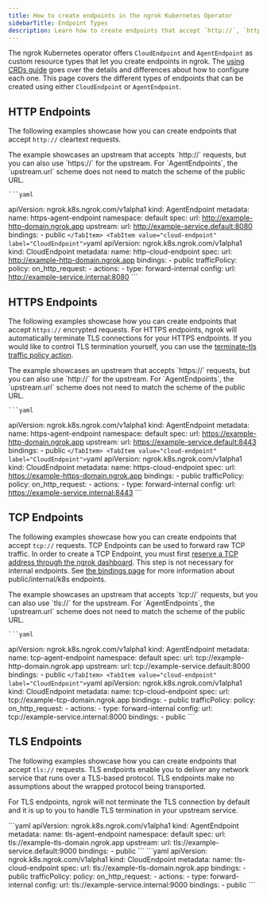```yaml
---
title: How to create endpoints in the ngrok Kubernetes Operator
sidebarTitle: Endpoint Types
description: Learn how to create endpoints that accept `http://`, `https://`, `tcp://`, and `tls://` requests using the ngrok Kubernetes Operator.
---
```




The ngrok Kubernetes operator offers `CloudEndpoint` and `AgentEndpoint` as custom resource types that let you create endpoints in ngrok.
The [using CRDs guide](/k8s/guides/using-crds) goes over the details and differences about how to configure each one.
This page covers the different types of endpoints that can be created using either `CloudEndpoint` or `AgentEndpoint`.

## HTTP Endpoints

The following examples showcase how you can create endpoints that accept `http://` cleartext requests.

<Tabs groupId="http" queryString="http">
	<TabItem value="agent-endpoint" label="AgentEndpoint" default>
	The example showcases an upstream that accepts `http://` requests, but you can also use `https://` for the upstream.
	For `AgentEndpoints`, the `upstream.url` scheme does not need to match the scheme of the public URL.
	
	```yaml
  apiVersion: ngrok.k8s.ngrok.com/v1alpha1
  kind: AgentEndpoint
  metadata:
    name: https-agent-endpoint
    namespace: default
  spec:
    url: http://example-http-domain.ngrok.app
    upstream:
      url: http://example-service.default:8080
    bindings:
    - public
	```
	</TabItem>
	<TabItem value="cloud-endpoint" label="CloudEndpoint">
	```yaml
  apiVersion: ngrok.k8s.ngrok.com/v1alpha1
  kind: CloudEndpoint
  metadata:
    name: http-cloud-endpoint
  spec:
    url: http://example-http-domain.ngrok.app
    bindings:
    - public
    trafficPolicy:
      policy:
        on_http_request:
        - actions:
          - type: forward-internal
            config:
              url: http://example-service.internal:8080
	```
	</TabItem>
</Tabs>

## HTTPS Endpoints

The following examples showcase how you can create endpoints that accept `https://` encrypted requests.
For HTTPS endpoints, ngrok will automatically terminate TLS connections for your HTTPS endpoints.
If you would like to control TLS termination yourself, you can use the [terminate-tls traffic policy action](/traffic-policy/actions/terminate-tls/).

<Tabs groupId="https" queryString="https">
	<TabItem value="agent-endpoint" label="AgentEndpoint" default>
	The example showcases an upstream that accepts `https://` requests, but you can also use `http://` for the upstream.
	For `AgentEndpoints`, the `upstream.url` scheme does not need to match the scheme of the public URL.

	```yaml
  apiVersion: ngrok.k8s.ngrok.com/v1alpha1
  kind: AgentEndpoint
  metadata:
    name: https-agent-endpoint
    namespace: default
  spec:
    url: https://example-http-domain.ngrok.app
    upstream:
      url: https://example-service.default:8443
    bindings: 
    - public
	```
	</TabItem>
	<TabItem value="cloud-endpoint" label="CloudEndpoint">
	```yaml
  apiVersion: ngrok.k8s.ngrok.com/v1alpha1
  kind: CloudEndpoint
  metadata:
    name: https-cloud-endpoint
  spec:
    url: https://example-https-domain.ngrok.app
    bindings: 
    - public
    trafficPolicy:
      policy:
        on_http_request: 
        - actions: 
          - type: forward-internal
            config:
              url: https://example-service.internal:8443
	```
	</TabItem>
</Tabs>

## TCP Endpoints

The following examples showcase how you can create endpoints that accept `tcp://` requests.
TCP Endpoints can be used to forward raw TCP traffic.
In order to create a TCP Endpoint, you must first [reserve a TCP address through the ngrok dashboard](https://dashboard.ngrok.com/tcp-addresses).
This step is not necessary for internal endpoints. See [the bindings page](/k8s/guides/bindings) for more information about public/internal/k8s endpoints.

<Tabs groupId="tcp" queryString="tcp">
	<TabItem value="agent-endpoint" label="AgentEndpoint" default>
	The example showcases an upstream that accepts `tcp://` requests, but you can also use `tls://` for the upstream.
	For `AgentEndpoints`, the `upstream.url` scheme does not need to match the scheme of the public URL.

	```yaml
  apiVersion: ngrok.k8s.ngrok.com/v1alpha1
  kind: AgentEndpoint
  metadata:
    name: tcp-agent-endpoint
    namespace: default
  spec:
    url: tcp://example-http-domain.ngrok.app
    upstream:
      url: tcp://example-service.default:8000
    bindings: 
    - public
	```
	</TabItem>
	<TabItem value="cloud-endpoint" label="CloudEndpoint">
	```yaml
  apiVersion: ngrok.k8s.ngrok.com/v1alpha1
  kind: CloudEndpoint
  metadata:
    name: tcp-cloud-endpoint
  spec:
    url: tcp://example-tcp-domain.ngrok.app
    bindings: 
    - public
  trafficPolicy:
    policy:
      on_http_request: 
      - actions: 
        - type: forward-internal
          config:
            url: tcp://example-service.internal:8000
    bindings: 
    - public
	```
	</TabItem>
</Tabs>

## TLS Endpoints

The following examples showcase how you can create endpoints that accept `tls://` requests.
TLS endpoints enable you to deliver any network service that runs over a TLS-based protocol.
TLS endpoints make no assumptions about the wrapped protocol being transported.

For TLS endpoints, ngrok will not terminate the TLS connection by default and it is up to you to handle TLS termination in your upstream service.

<Tabs groupId="tls" queryString="tls">
	<TabItem value="agent-endpoint" label="AgentEndpoint" default>
	```yaml
apiVersion: ngrok.k8s.ngrok.com/v1alpha1
  kind: AgentEndpoint
  metadata:
    name: tls-agent-endpoint
    namespace: default
  spec:
    url: tls://example-tls-domain.ngrok.app
    upstream:
      url: tls://example-service.default:9000
    bindings:
    - public
	```
	</TabItem>
	<TabItem value="cloud-endpoint" label="CloudEndpoint">
	```yaml
  apiVersion: ngrok.k8s.ngrok.com/v1alpha1
  kind: CloudEndpoint
  metadata:
    name: tls-cloud-endpoint
  spec:
    url: tls://example-tls-domain.ngrok.app
    bindings:
    - public
    trafficPolicy:
      policy:
        on_http_request:
        - actions:
          - type: forward-internal
            config:
              url: tls://example-service.internal:9000
    bindings:
    - public
	```
	</TabItem>
</Tabs>
